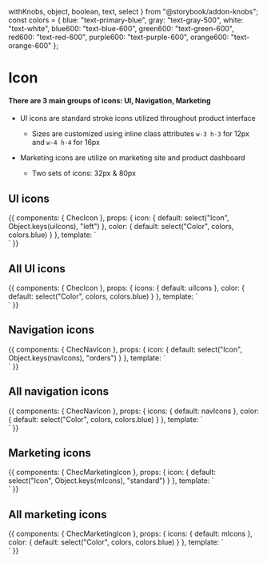   withKnobs,
  object,
  boolean,
  text,
  select
} from "@storybook/addon-knobs";
const colors = {
  blue: "text-primary-blue",
  gray: "text-gray-500",
  white: "text-white",
  blue600: "text-blue-600",
  green600: "text-green-600",
  red600: "text-red-600",
  purple600: "text-purple-600",
  orange600: "text-orange-600"
};

<Meta title="Styles/Icon" component={ChecIcon} />

# Icon

#### There are 3 main groups of icons: UI, Navigation, Marketing

- UI icons are standard stroke icons utilized throughout product interface

  - Sizes are customized using inline class attributes `w-3 h-3` for 12px and `w-4 h-4` for 16px

- Marketing icons are utilize on marketing site and product dashboard
  - Two sets of icons: 32px & 80px

<Props of={ChecIcon} />

## UI icons

<Preview>
  <Story name="UI icon">
    {{
      components: {
        ChecIcon
      },
      props: {
        icon: {
          default: select("Icon", Object.keys(uiIcons), "left")
        },
        color: {
          default: select("Color", colors, colors.blue)
        }
      },
      template: `
        <div class="py-16 flex justify-center bg-gray-200">
          <chec-icon :icon="icon" class="w-24 h-24" :class="color" />
        </div>`
    }}
  </Story>
</Preview>

## All UI icons

<Preview>
  <Story name="All UI icons">
    {{
      components: {
        ChecIcon
      },
      props: {
        icons: {
          default: uiIcons
        },
        color: {
          default: select("Color", colors, colors.blue)
        }
      },
      template: `
        <div class="py-16 flex justify-center bg-gray-200">
          <chec-icon
            v-for="(_, icon) in icons"
            :key="icon"
            :icon="icon"
            class="w-6 h-6"
            :class="color"
            v-tooltip="icon"
          />
        </div>`
    }}
  </Story>
</Preview>

## Navigation icons

<Preview>
  <Story name="Navigation icons">
    {{
      components: {
        ChecNavIcon
      },
      props: {
        icon: {
          default: select("Icon", Object.keys(navIcons), "orders")
        }
      },
      template: `
        <div class="py-16 flex justify-center bg-gray-100">
          <chec-nav-icon :icon="icon" class="w-24 h-24"/>
        </div>`
    }}
  </Story>
</Preview>

## All navigation icons

<Preview>
  <Story name="All navigation icons">
    {{
      components: {
        ChecNavIcon
      },
      props: {
        icons: {
          default: navIcons
        },
        color: {
          default: select("Color", colors, colors.blue)
        }
      },
      template: `
        <div class="py-16 flex justify-center bg-gray-200">
          <chec-nav-icon
            v-for="(_, icon) in icons"
            :key="icon"
            :icon="icon"
            class="w-12 h-12"
            :class="color"
            v-tooltip.top="icon"
          />
        </div>`
    }}
  </Story>
</Preview>

## Marketing icons

<Preview>
  <Story name="Marketing icons">
    {{
      components: {
        ChecMarketingIcon
      },
      props: {
        icon: {
          default: select("Icon", Object.keys(mIcons), "standard")
        }
      },
      template: `
        <div class="py-16 flex justify-center bg-gray-100">
          <chec-marketing-icon :icon="icon" class="w-24 h-24" />
        </div>`
    }}
  </Story>
</Preview>

## All marketing icons

<Preview>
  <Story name="All marketing icons">
    {{
      components: {
        ChecMarketingIcon
      },
      props: {
        icons: {
          default: mIcons
        },
        color: {
          default: select("Color", colors, colors.blue)
        }
      },
      template: `
        <div class="py-16 flex justify-center bg-gray-100">
          <chec-marketing-icon
            v-for="(_, icon) in icons"
            :key="icon"
            :icon="icon"
            class="w-12 h-12"
            :class="color"
            v-tooltip.top="icon"
          />
        </div>`
    }}
  </Story>
</Preview>
